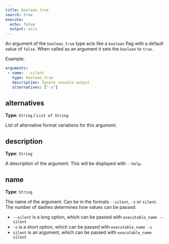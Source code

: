 ```yaml
---
title: boolean_true
search: true
execute:
  echo: false
  output: asis
---
```



An argument of the `boolean_true` type acts like a `boolean` flag with a default value of `false`. When called as an argument it sets the `boolean` to `true`.  
  
Example:  
  
 ```yaml  
arguments:
  - name: --silent
    type: boolean_true
    description: Ignore console output
    alternatives: ["-s"]
```  
  


## alternatives

**Type**: `String` / `List of String`

List of alternative format variations for this argument.

## description

**Type**: `String`

A description of the argument. This will be displayed with `--help`.

## name

**Type**: `String`


The name of the argument. Can be in the formats `--silent`, `-s` or `silent`. The number of dashes determines how values can be passed:  

  - `--silent` is a long option, which can be passed with `executable_name --silent`
  - `-s` is a short option, which can be passed with `executable_name -s`
  - `silent` is an argument, which can be passed with `executable_name silent`  




